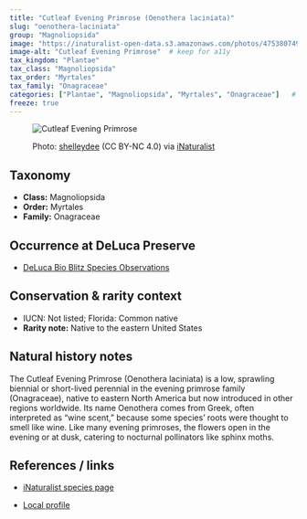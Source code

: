 ```yaml
---
title: "Cutleaf Evening Primrose (Oenothera laciniata)"
slug: "oenothera-laciniata"
group: "Magnoliopsida"
image: "https://inaturalist-open-data.s3.amazonaws.com/photos/475380749/large.jpeg"        # keep for thumbnails
image-alt: "Cutleaf Evening Primrose"  # keep for a11y
tax_kingdom: "Plantae"
tax_class: "Magnoliopsida"
tax_order: "Myrtales"
tax_family: "Onagraceae"
categories: ["Plantae", "Magnoliopsida", "Myrtales", "Onagraceae"]   # these drive the chips + filtering
freeze: true
---
```


<figure class="species-figure">

<img src="https://inaturalist-open-data.s3.amazonaws.com/photos/475380749/large.jpeg" alt="Cutleaf Evening Primrose" class="species-photo"/>

<figcaption class="photo-credit">

Photo: <a href="https://www.inaturalist.org/people/shelleydee">shelleydee</a> (CC BY-NC 4.0) via <a href="https://www.inaturalist.org/observations/264723537">iNaturalist</a>

</figcaption>

</figure>

## Taxonomy

-   **Class:** Magnoliopsida
-   **Order:** Myrtales
-   **Family:** Onagraceae

## Occurrence at DeLuca Preserve

-   [DeLuca Bio Blitz Species Observations](https://www.inaturalist.org/observations?project_id=191727&taxon_id=78243&place_id=any&verifiable=any)

## Conservation & rarity context

-   IUCN: Not listed; Florida: Common native
-   **Rarity note:** Native to the eastern United States

## Natural history notes

The Cutleaf Evening Primrose (Oenothera laciniata) is a low, sprawling biennial or short-lived perennial in the evening primrose family (Onagraceae), native to eastern North America but now introduced in other regions worldwide. Its name Oenothera comes from Greek, often interpreted as “wine scent,” because some species’ roots were thought to smell like wine. Like many evening primroses, the flowers open in the evening or at dusk, catering to nocturnal pollinators like sphinx moths.

## References / links

-   [iNaturalist species page](https://www.inaturalist.org/taxa/78243-Oenothera-laciniata)

-   [Local profile](https://fsus.ncbg.unc.edu/main.php?pg=show-taxon.php&plantname=Oenothera+laciniata)
